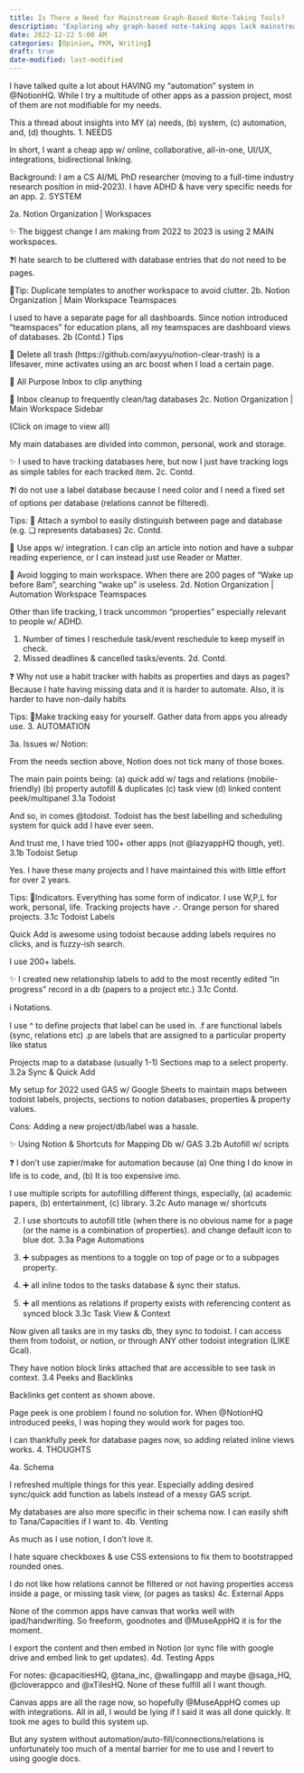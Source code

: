 ```yaml
---
title: Is There a Need for Mainstream Graph-Based Note-Taking Tools?
description: "Exploring why graph-based note-taking apps lack mainstream appeal despite their popularity among certain niche groups and discussing the features that make a tool mainstream."
date: 2022-12-22 5:00 AM
categories: [Opinion, PKM, Writing]
draft: true
date-modified: last-modified
---
```

I have talked quite a lot about HAVING my "automation" system in @NotionHQ. While I try a multitude of other apps as a passion project, most of them are not modifiable for my needs.

This a thread about insights into MY (a) needs, (b) system, (c) automation, and, (d) thoughts.
1. NEEDS

In short, I want a cheap app w/ online, collaborative, all-in-one, UI/UX, integrations, bidirectional linking.

Background: I am a CS AI/ML PhD researcher (moving to a full-time industry research position in mid-2023). I have ADHD & have very specific needs for an app.
2. SYSTEM

2a. Notion Organization | Workspaces

✨ The biggest change I am making from 2022 to 2023 is using 2 MAIN workspaces.

❓I hate search to be cluttered with database entries that do not need to be pages.

📍Tip: Duplicate templates to another workspace to avoid clutter.
2b. Notion Organization | Main Workspace Teamspaces

I used to have a separate page for all dashboards. Since notion introduced "teamspaces" for education plans, all my teamspaces are dashboard views of databases.
2b (Contd.) Tips

📍 Delete all trash (https://github.com/axyyu/notion-clear-trash) is a lifesaver, mine activates using an arc boost when I load a certain page.

📍 All Purpose Inbox to clip anything

📍 Inbox cleanup to frequently clean/tag databases
2c. Notion Organization | Main Workspace Sidebar

(Click on image to view all)

My main databases are divided into common, personal, work and storage.

✨ I used to have tracking databases here, but now I just have tracking logs as simple tables for each tracked item.
2c. Contd.

❓I do not use a label database because I need color and I need a fixed set of options per database (relations cannot be filtered).

Tips:
📍 Attach a symbol to easily distinguish between page and database (e.g. ❏ represents databases)
2c. Contd.

📍 Use apps w/ integration. I can clip an article into notion and have a subpar reading experience, or I can instead just use Reader or Matter.

📍 Avoid logging to main workspace. When there are 200 pages of "Wake up before 8am", searching "wake up" is useless.
2d. Notion Organization | Automation Workspace Teamspaces

Other than life tracking, I track uncommon "properties" especially relevant to people w/ ADHD.

 1. Number of times I reschedule task/event reschedule to keep myself in check.
2. Missed deadlines & cancelled tasks/events.
2d. Contd.

❓ Why not use a habit tracker with habits as properties and days as pages? Because I hate having missing data and it is harder to automate. Also, it is harder to have non-daily habits

Tips:
📍Make tracking easy for yourself. Gather data from apps you already use.
3. AUTOMATION

3a. Issues w/ Notion:

From the needs section above, Notion does not tick many of those boxes.

The main pain points being:
(a) quick add w/ tags and relations (mobile-friendly)
(b) property autofill & duplicates
(c) task view
(d) linked content peek/multipanel
3.1a Todoist

And so, in comes @todoist. Todoist has the best labelling and scheduling system for quick add I have ever seen.

And trust me, I have tried 100+ other apps (not @lazyappHQ though, yet).
3.1b Todoist Setup

Yes. I have these many projects and I have maintained this with little effort for over 2 years.

Tips:
📍Indicators. Everything has some form of indicator. I use W,P,L for work, personal, life. Tracking projects have ⠔. Orange person for shared projects.
3.1c Todoist Labels

Quick Add is awesome using todoist because adding labels requires no clicks, and is fuzzy-ish search.

I use 200+ labels.

✨ I created new relationship labels to add to the most recently edited "in progress" record in a db (papers to a project etc.)
3.1c Contd.

ℹ️ Notations.

I use ^ to define projects that label can be used in.
.f are functional labels (sync, relations etc)
.p are labels that are assigned to a particular property like status

Projects map to a database (usually 1-1)
Sections map to a select property.
3.2a Sync & Quick Add

My setup for 2022 used GAS w/ Google Sheets to maintain maps between todoist labels, projects, sections to notion databases, properties & property values.

Cons: Adding a new project/db/label was a hassle.

✨ Using Notion & Shortcuts for Mapping Db w/ GAS
3.2b Autofill w/ scripts

❓ I don't use zapier/make for automation because (a) One thing I do know in life is to code, and, (b) It is too expensive imo.

I use multiple scripts for autofilling different things, especially, (a) academic papers,
(b) entertainment,
(c) library.
3.2c Auto manage w/ shortcuts

2. I use shortcuts to autofill title (when there is no obvious name for a page (or the name is a combination of properties). and change default icon to blue dot.
3.3a Page Automations

1. ➕ subpages as mentions to a toggle on top of page or to a subpages property.
2. ➕ all inline todos to the tasks database & sync their status.
3. ➕ all mentions as relations if property exists with referencing content as synced block
3.3c Task View & Context

Now given all tasks are in my tasks db, they sync to todoist. I can access them from todoist, or notion, or through ANY other todoist integration (LIKE Gcal).

They have notion block links attached that are accessible to see task in context.
3.4 Peeks and Backlinks

Backlinks get content as shown above.

Page peek is one problem I found no solution for. When @NotionHQ introduced peeks, I was hoping they would work for pages too.

I can thankfully peek for database pages now, so adding related inline views works.
4. THOUGHTS

4a. Schema

I refreshed multiple things for this year. Especially adding desired sync/quick add function as labels instead of a messy GAS script.

My databases are also more specific in their schema now. I can easily shift to Tana/Capacities if I want to.
4b. Venting

As much as I use notion, I don't love it.

I hate square checkboxes & use CSS extensions to fix them to bootstrapped rounded ones.

I do not like how relations cannot be filtered or not having properties access inside a page, or missing task view, (or pages as tasks)
4c. External Apps

None of the common apps have canvas that works well with ipad/handwriting. So freeform, goodnotes and @MuseAppHQ it is for the moment.

I export the content and then embed in Notion (or sync file with google drive and embed link to get updates).
4d. Testing Apps

For notes: @capacitiesHQ, @tana_inc, @wallingapp and maybe @saga_HQ, @cloverappco and @xTilesHQ. None of these fulfill all I want though.

Canvas apps are all the rage now, so hopefully @MuseAppHQ comes up with integrations.
All in all, I would be lying if I said it was all done quickly. It took me ages to build this system up.

But any system without automation/auto-fill/connections/relations is unfortunately too much of a mental barrier for me to use and I revert to using google docs.